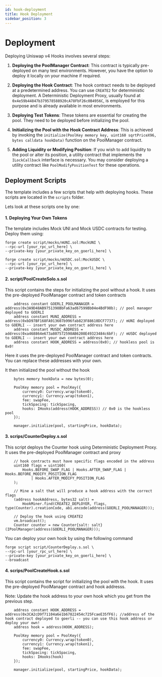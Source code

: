 ```yaml
---
id: hook-deployment
title: Hook Deployment
sidebar_position: 3
---
```


# Deployment
Deploying Uniswap v4 Hooks involves several steps:

1. **Deploying the PoolManager Contract**: This contract is typically pre-deployed on many test environments. However,
   you have the option to deploy it locally on your machine if required.

2. **Deploying the Hook Contract**: The hook contract needs to be deployed at a predetermined address. You can use
   `CREATE2` for deterministic deployment. A Deterministic Deployment Proxy, usually found
   at `0x4e59b44847b379578588920cA78FbF26c0B4956C`, is employed for this purpose and is already available in most
   environments.

3. **Deploying Test Tokens**: These tokens are essential for creating the pool. They need to be deployed before
   initializing the pool.

4. **Initializing the Pool with the Hook Contract Address**: This is achieved by invoking
   the `initialize(PoolKey memory key, uint160 sqrtPriceX96, bytes calldata hookData)` function on the PoolManager contract.

5. **Adding Liquidity or Modifying Position**: If you wish to add liquidity to the pool or alter its position, a
   utility contract that implements the `ILockCallback` interface is necessary. You may consider deploying a utility
   contract like `PoolModifyPositionTest` for these operations.


## Deployment Scripts
The template includes a few scripts that help with deploying hooks. These scripts are located in the `scripts` folder.

Lets look at these scripts one by one:

#### 1. Deploying Your Own Tokens
The template includes Mock UNI and Mock USDC contracts for testing. Deploy them using:
   ```
   forge create script/mocks/mUNI.sol:MockUNI \
   --rpc-url [your_rpc_url_here] \
   --private-key [your_private_key_on_goerli_here] \

   forge create script/mocks/mUSDC.sol:MockUSDC \
   --rpc-url [your_rpc_url_here] \
   --private-key [your_private_key_on_goerli_here] \
   ```


#### 2. script/PoolCreateSolo.s.sol
This script contains the steps for initializing the pool without a hook. It uses the pre-deployed PoolManager contract and
token contracts

```solidity
    address constant GOERLI_POOLMANAGER = address(0x3A9D48AB9751398BbFa63ad67599Bb04e4BdF98b); // pool manager deployed to GOERLI
    address constant MUNI_ADDRESS = address(0xbD97BF168FA913607b996fab823F88610DCF7737); // mUNI deployed to GOERLI -- insert your own contract address here
    address constant MUSDC_ADDRESS = address(0xa468864e673a807572598AB6208E49323484c6bF); // mUSDC deployed to GOERLI -- insert your own contract address here
    address constant HOOK_ADDRESS = address(0x0); // hookless pool is 0x0!
```
Here it uses the pre-deployed PoolManager contract and token contracts. You can replace these addresses with your own.

It then initialized the pool without the hook

```solidity
    bytes memory hookData = new bytes(0);

    PoolKey memory pool = PoolKey({
        currency0: Currency.wrap(token0),
        currency1: Currency.wrap(token1),
        fee: swapFee,
        tickSpacing: tickSpacing,
        hooks: IHooks(address(HOOK_ADDRESS)) // 0x0 is the hookless pool
    });

    manager.initialize(pool, startingPrice, hookData);

```

#### 3. scrips/CounterDeploy.s.sol
This script deploys the Counter hook using Deterministic Deployment Proxy. It uses the pre-deployed PoolManager contract
and proxy

```solidity
    // hook contracts must have specific flags encoded in the address
    uint160 flags = uint160(
        Hooks.BEFORE_SWAP_FLAG | Hooks.AFTER_SWAP_FLAG | Hooks.BEFORE_MODIFY_POSITION_FLAG
            | Hooks.AFTER_MODIFY_POSITION_FLAG
    );

    // Mine a salt that will produce a hook address with the correct flags
    (address hookAddress, bytes32 salt) =
        HookMiner.find(CREATE2_DEPLOYER, flags, type(Counter).creationCode, abi.encode(address(GOERLI_POOLMANAGER)));

    // Deploy the hook using CREATE2
    vm.broadcast();
    Counter counter = new Counter{salt: salt}(IPoolManager(address(GOERLI_POOLMANAGER)));

```
You can deploy your own hook by using the following command
```
forge script script/CounterDeploy.s.sol \
--rpc-url [your_rpc_url_here] \
--private-key [your_private_key_on_goerli_here] \
--broadcast
```


#### 4. scrips/PoolCreateHook.s.sol
This script contains the script for initializing the pool with the hook. It uses the pre-deployed PoolManager
contract and hook addresss.

Note: Update the hook address to your own hook which you get from the previous step.

```solidity
    address constant HOOK_ADDRESS = address(0x3CA2cD9f71104a6e1b67822454c725FcaeE35fF6); //address of the hook contract deployed to goerli -- you can use this hook address or deploy your own!
    address hook = address(HOOK_ADDRESS);

    PoolKey memory pool = PoolKey({
        currency0: Currency.wrap(token0),
        currency1: Currency.wrap(token1),
        fee: swapFee,
        tickSpacing: tickSpacing,
        hooks: IHooks(hook)
    });

    manager.initialize(pool, startingPrice, hookData);
```
